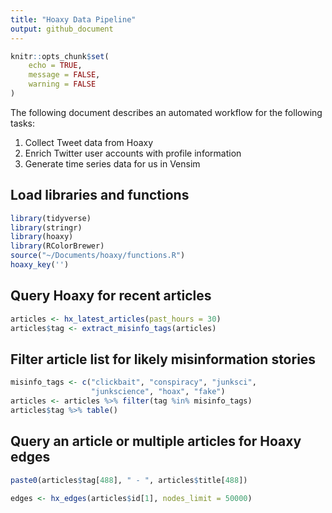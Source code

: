 ```yaml
---
title: "Hoaxy Data Pipeline"
output: github_document
---
```


```r
knitr::opts_chunk$set(
	echo = TRUE,
	message = FALSE,
	warning = FALSE
)
```

The following document describes an automated workflow for the following tasks:

1. Collect Tweet data from Hoaxy
2. Enrich Twitter user accounts with profile information
3. Generate time series data for us in Vensim

## Load libraries and functions

```r
library(tidyverse)
library(stringr)
library(hoaxy)
library(RColorBrewer)
source("~/Documents/hoaxy/functions.R")
hoaxy_key('')
```

## Query Hoaxy for recent articles

```r
articles <- hx_latest_articles(past_hours = 30)
articles$tag <- extract_misinfo_tags(articles)
```

## Filter article list for likely misinformation stories

```r
misinfo_tags <- c("clickbait", "conspiracy", "junksci", 
                  "junkscience", "hoax", "fake")
articles <- articles %>% filter(tag %in% misinfo_tags)
articles$tag %>% table()
```

## Query an article or multiple articles for Hoaxy edges

```r
paste0(articles$tag[488], " - ", articles$title[488])
```

```r
edges <- hx_edges(articles$id[1], nodes_limit = 50000)
```

